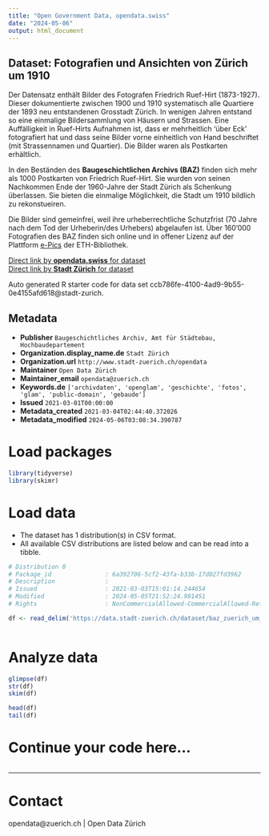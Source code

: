 ```yaml
---
title: "Open Government Data, opendata.swiss"
date: "2024-05-06"
output: html_document
---
```


## Dataset: Fotografien und Ansichten von Zürich um 1910

Der Datensatz enthält Bilder des Fotografen Friedrich Ruef-Hirt (1873-1927). Dieser dokumentierte zwischen 1900 und 1910 systematisch alle Quartiere der 1893 neu entstandenen Grosstadt Zürich. In wenigen Jahren entstand so eine einmalige Bildersammlung von Häusern und Strassen. Eine Auffälligkeit in Ruef-Hirts Aufnahmen ist, dass er mehrheitlich 'über Eck' fotografiert hat und dass seine Bilder vorne einheitlich von Hand beschriftet (mit Strassennamen und Quartier). Die Bilder waren als Postkarten erhältlich.

In den Beständen des **Baugeschichtlichen Archivs (BAZ)** finden sich mehr als 1000 Postkarten von Friedrich Ruef-Hirt. Sie wurden von seinen Nachkommen Ende der 1960-Jahre der Stadt Zürich als Schenkung überlassen. Sie bieten die einmalige Möglichkeit, die Stadt um 1910 bildlich zu rekonstueiren.

Die Bilder sind gemeinfrei, weil ihre urheberrechtliche Schutzfrist (70 Jahre nach dem Tod der Urheberin/des Urhebers) abgelaufen ist. Über 160'000 Fotografien des BAZ finden sich online und in offener Lizenz auf der Plattform [e-Pics](https://baz.e-pics.ethz.ch/) der ETH-Bibliothek.

[Direct link by **opendata.swiss** for dataset](https://opendata.swiss/de/dataset/fotografien-und-ansichten-von-zurich-um-1910)<br>
[Direct link by **Stadt Zürich** for dataset](https://data.stadt-zuerich.ch/dataset/baz_zuerich_um_1910)

Auto generated R starter code for data set ccb786fe-4100-4ad9-9b55-0e4155afd618@stadt-zurich.

## Metadata

- **Publisher** `Baugeschichtliches Archiv, Amt für Städtebau, Hochbaudepartement`
- **Organization.display_name.de** `Stadt Zürich`
- **Organization.url** `http://www.stadt-zuerich.ch/opendata`
- **Maintainer** `Open Data Zürich`
- **Maintainer_email** `opendata@zuerich.ch`
- **Keywords.de** `['archivdaten', 'openglam', 'geschichte', 'fotos', 'glam', 'public-domain', 'gebaude']`
- **Issued** `2021-03-01T00:00:00`
- **Metadata_created** `2021-03-04T02:44:40.372026`
- **Metadata_modified** `2024-05-06T03:08:34.390787`


# Load packages

```r

library(tidyverse)
library(skimr)

```

# Load data

-   The dataset has 1 distribution(s) in CSV format.
-   All available CSV distributions are listed below and can be read into a tibble.

```r

# Distribution 0
# Package_id               : 6a392706-5cf2-43fa-b33b-17d027fd3962
# Description              : 
# Issued                   : 2021-03-03T15:01:14.244654
# Modified                 : 2024-05-05T21:52:24.981451
# Rights                   : NonCommercialAllowed-CommercialAllowed-ReferenceRequired

df <- read_delim('https://data.stadt-zuerich.ch/dataset/baz_zuerich_um_1910/download/baz_zuerich_um_1910.csv')



```

# Analyze data

```r

glimpse(df)
str(df)
skim(df)

head(df)
tail(df)

```

# Continue your code here...

```r

```

------------------------------------------------------------------------

# Contact

opendata@zuerich.ch | Open Data Zürich
